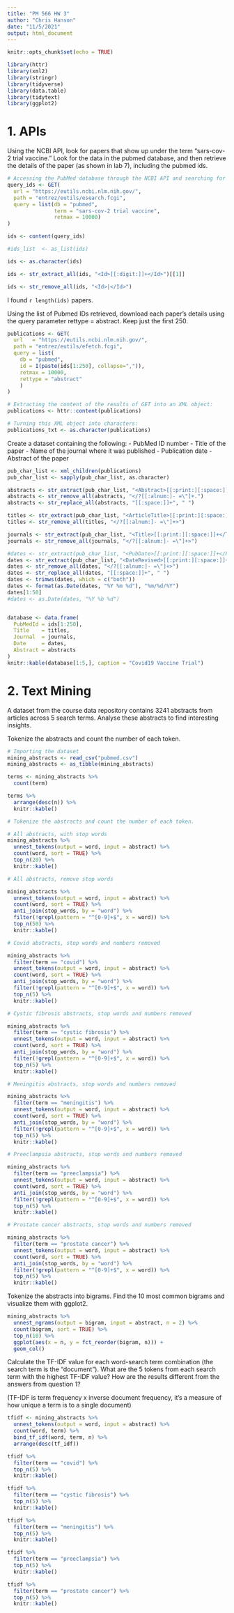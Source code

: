 ```yaml
---
title: "PM 566 HW 3"
author: "Chris Hanson"
date: "11/5/2021"
output: html_document
---
```


```r
knitr::opts_chunk$set(echo = TRUE)
```

```r
library(httr)
library(xml2)
library(stringr)
library(tidyverse)
library(data.table)
library(tidytext)
library(ggplot2)
```

# 1. APIs

Using the NCBI API, look for papers that show up under the term "sars-cov-2 trial vaccine." Look for the data in the pubmed database, and then retrieve the details of the paper (as shown in lab 7), including the pubmed ids.

```r

# Accessing the PubMed database through the NCBI API and searching for "sars-cov-2 trial  vaccine".  
query_ids <- GET(
  url = "https://eutils.ncbi.nlm.nih.gov/",
  path = "entrez/eutils/esearch.fcgi",
  query = list(db = "pubmed",
               term = "sars-cov-2 trial vaccine",
               retmax = 10000)
)

ids <- content(query_ids)

#ids_list  <- as_list(ids)

ids <- as.character(ids)

ids <- str_extract_all(ids, "<Id>[[:digit:]]+</Id>")[[1]]

ids <- str_remove_all(ids, "<Id>|</Id>")
```

I found `r length(ids)` papers.

Using the list of Pubmed IDs retrieved, download each paper's details using the query parameter rettype = abstract. Keep just the first 250.

```r
publications <- GET(
  url   = "https://eutils.ncbi.nlm.nih.gov/",
  path = "entrez/eutils/efetch.fcgi",
  query = list(
    db = "pubmed",
    id = I(paste(ids[1:250], collapse=",")),
    retmax = 10000,
    rettype = "abstract"
    )
)

# Extracting the content of the results of GET into an XML object:
publications <- httr::content(publications)

# Turning this XML object into characters:
publications_txt <- as.character(publications)
```

Create a dataset containing the following:
- PubMed ID number
- Title of the paper
- Name of the journal where it was published
- Publication date
- Abstract of the paper

```r
pub_char_list <- xml_children(publications)
pub_char_list <- sapply(pub_char_list, as.character)

abstracts <- str_extract(pub_char_list, "<Abstract>[[:print:][:space:]]+</Abstract>")
abstracts <- str_remove_all(abstracts, "</?[[:alnum:]- =\"]+.")
abstracts <- str_replace_all(abstracts, "[[:space:]]+", " ")

titles <- str_extract(pub_char_list, "<ArticleTitle>[[:print:][:space:]]+</ArticleTitle>")
titles <- str_remove_all(titles, "</?[[:alnum:]- =\"]+>")

journals <- str_extract(pub_char_list, "<Title>[[:print:][:space:]]+</Title>")
journals <- str_remove_all(journals, "</?[[:alnum:]- =\"]+>")

#dates <- str_extract(pub_char_list, "<PubDate>[[:print:][:space:]]+</PubDate>")
dates <- str_extract(pub_char_list, "<DateRevised>[[:print:][:space:]]+</DateRevised>")
dates <- str_remove_all(dates, "</?[[:alnum:]- =\"]+>")
dates <- str_replace_all(dates, "[[:space:]]+", " ")
dates <- trimws(dates, which = c("both"))
dates <- format(as.Date(dates, "%Y %m %d"), "%m/%d/%Y")
dates[1:50]
#dates <- as.Date(dates, "%Y %b %d")


database <- data.frame(
  PubMedId = ids[1:250],
  Title    = titles,
  Journal  = journals,
  Date     = dates,
  Abstract = abstracts
)
knitr::kable(database[1:5,], caption = "Covid19 Vaccine Trial")
```

# 2. Text Mining

A dataset from the course data repository contains 3241 abstracts from articles across 5 search terms. Analyse these abstracts to find interesting insights.

Tokenize the abstracts and count the number of each token. 

```r
# Importing the dataset 
mining_abstracts <- read_csv("pubmed.csv")
mining_abstracts <- as_tibble(mining_abstracts)

terms <- mining_abstracts %>%
  count(term)

terms %>%
  arrange(desc(n)) %>%
  knitr::kable()

# Tokenize the abstracts and count the number of each token.

# All abstracts, with stop words
mining_abstracts %>%
  unnest_tokens(output = word, input = abstract) %>%
  count(word, sort = TRUE) %>%
  top_n(20) %>%
  knitr::kable()

# All abstracts, remove stop words

mining_abstracts %>%
  unnest_tokens(output = word, input = abstract) %>%
  count(word, sort = TRUE) %>%
  anti_join(stop_words, by = "word") %>%
  filter(!grepl(pattern = "^[0-9]+$", x = word)) %>%
  top_n(50) %>%
  knitr::kable()

# Covid abstracts, stop words and numbers removed

mining_abstracts %>%
  filter(term == "covid") %>%
  unnest_tokens(output = word, input = abstract) %>%
  count(word, sort = TRUE) %>%
  anti_join(stop_words, by = "word") %>%
  filter(!grepl(pattern = "^[0-9]+$", x = word)) %>%
  top_n(5) %>%
  knitr::kable()

# Cystic fibrosis abstracts, stop words and numbers removed

mining_abstracts %>%
  filter(term == "cystic fibrosis") %>%
  unnest_tokens(output = word, input = abstract) %>%
  count(word, sort = TRUE) %>%
  anti_join(stop_words, by = "word") %>%
  filter(!grepl(pattern = "^[0-9]+$", x = word)) %>%
  top_n(5) %>%
  knitr::kable()

# Meningitis abstracts, stop words and numbers removed

mining_abstracts %>%
  filter(term == "meningitis") %>%
  unnest_tokens(output = word, input = abstract) %>%
  count(word, sort = TRUE) %>%
  anti_join(stop_words, by = "word") %>%
  filter(!grepl(pattern = "^[0-9]+$", x = word)) %>%
  top_n(5) %>%
  knitr::kable()

# Preeclampsia abstracts, stop words and numbers removed

mining_abstracts %>%
  filter(term == "preeclampsia") %>%
  unnest_tokens(output = word, input = abstract) %>%
  count(word, sort = TRUE) %>%
  anti_join(stop_words, by = "word") %>%
  filter(!grepl(pattern = "^[0-9]+$", x = word)) %>%
  top_n(5) %>%
  knitr::kable()

# Prostate cancer abstracts, stop words and numbers removed

mining_abstracts %>%
  filter(term == "prostate cancer") %>%
  unnest_tokens(output = word, input = abstract) %>%
  count(word, sort = TRUE) %>%
  anti_join(stop_words, by = "word") %>%
  filter(!grepl(pattern = "^[0-9]+$", x = word)) %>%
  top_n(5) %>%
  knitr::kable()
```

Tokenize the abstracts into bigrams. Find the 10 most common bigrams and visualize them with ggplot2.

```r
mining_abstracts %>%
  unnest_ngrams(output = bigram, input = abstract, n = 2) %>%
  count(bigram, sort = TRUE) %>%
  top_n(10) %>%
  ggplot(aes(x = n, y = fct_reorder(bigram, n))) +
  geom_col()
```

Calculate the TF-IDF value for each word-search term combination (the search term is the "document"). What are the 5 tokens from each search term with the highest TF-IDF value? How are the results different from the answers from question 1?

(TF-IDF is term frequency x inverse document frequency, it's a measure of how unique a term is to a single document)

```r

tfidf <- mining_abstracts %>%
  unnest_tokens(output = word, input = abstract) %>%
  count(word, term) %>%
  bind_tf_idf(word, term, n) %>%
  arrange(desc(tf_idf))

tfidf %>%
  filter(term == "covid") %>%
  top_n(5) %>%
  knitr::kable()

tfidf %>%
  filter(term == "cystic fibrosis") %>%
  top_n(5) %>%
  knitr::kable()

tfidf %>%
  filter(term == "meningitis") %>%
  top_n(5) %>%
  knitr::kable()

tfidf %>%
  filter(term == "preeclampsia") %>%
  top_n(5) %>%
  knitr::kable()

tfidf %>%
  filter(term == "prostate cancer") %>%
  top_n(5) %>%
  knitr::kable()
```


